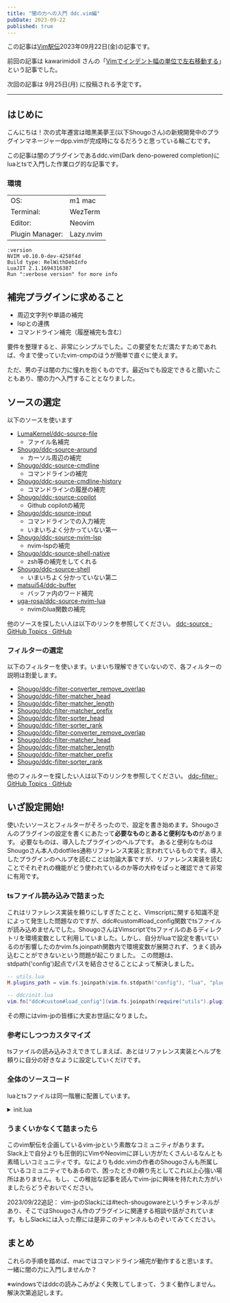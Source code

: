 ```yaml
---
title: "闇の力への入門 ddc.vim編"
pubDate: 2023-09-22
published: true
---
```


この記事は[Vim駅伝](https://vim-jp.org/ekiden/)2023年09月22日(金)の記事です。

前回の記事は kawarimidoll さんの「[Vimでインデント幅の単位で左右移動する](https://zenn.dev/vim_jp/articles/6027c57d34a142)」という記事でした。

次回の記事は 9月25日(月) に投稿される予定です。

---

## はじめに

こんにちは！次の式年遷宮は暗黒美夢王(以下Shougoさん)の新規開発中のプラグインマネージャーdpp.vimが完成時になるだろうと思っている輪ごむです。

この記事は闇のプラグインであるddc.vim(Dark deno-powered completion)にluaとtsで入門した作業ログ的な記事です。

### 環境

|                 |           |
| --------------- | --------- |
| OS:             | m1 mac    |
| Terminal:       | WezTerm   |
| Editor:         | Neovim    |
| Plugin Manager: | Lazy.nvim |

```
:version
NVIM v0.10.0-dev-4258f4d
Build type: RelWithDebInfo
LuaJIT 2.1.1694316387
Run ":verbose version" for more info
```

## 補完プラグインに求めること

- 周辺文字列や単語の補完
- lspとの連携
- コマンドライン補完（履歴補完も含む）

要件を整理すると、非常にシンプルでした。この要望をただ満たすためであれば、今まで使っていたvim-cmpのほうが簡単で直ぐに使えます。

ただ、男の子は闇の力に憧れを抱くものです。最近tsでも設定できると聞いたこともあり、闇の力へ入門することとなりました。

## ソースの選定

以下のソースを使います

- [LumaKernel/ddc-source-file](https://github.com/LumaKernel/ddc-source-file)
  - ファイル名補完
- [Shougo/ddc-source-around](https://github.com/Shougo/ddc-source-around)
  - カーソル周辺の補完
- [Shougo/ddc-source-cmdline](https://github.com/Shougo/ddc-source-cmdline)
  - コマンドラインの補完
- [Shougo/ddc-source-cmdline-history](https://github.com/Shougo/ddc-source-cmdline-history)
  - コマンドラインの履歴の補完
- [Shougo/ddc-source-copilot](https://github.com/Shougo/ddc-source-copilot)
  - Github copilotの補完
- [Shougo/ddc-source-input](https://github.com/Shougo/ddc-source-input)
  - コマンドラインでの入力補完
  - いまいちよく分かっていない第一
- [Shougo/ddc-source-nvim-lsp](https://github.com/Shougo/ddc-source-nvim-lsp)
  - nvim-lspの補完
- [Shougo/ddc-source-shell-native](https://github.com/Shougo/ddc-source-shell-native)
  - zsh等の補完をしてくれる
- [Shougo/ddc-source-shell](https://github.com/Shougo/ddc-source-shell)
  - いまいちよく分かっていない第二
- [matsui54/ddc-buffer](https://github.com/matsui54/ddc-buffer)
  - バッファ内のワード補完
- [uga-rosa/ddc-source-nvim-lua](https://github.com/uga-rosa/ddc-source-nvim-lua)
  - nvimのlua関数の補完

他のソースを探したい人は以下のリンクを参照してください。
[ddc-source · GitHub Topics · GitHub](https://github.com/topics/ddc-source)

### フィルターの選定

以下のフィルターを使います。いまいち理解できていないので、各フィルターの説明は割愛します。

- [Shougo/ddc-filter-converter_remove_overlap](https://github.com/Shougo/ddc-filter-converter_remove_overlap)
- [Shougo/ddc-filter-matcher_head](https://github.com/Shougo/ddc-filter-matcher_head)
- [Shougo/ddc-filter-matcher_length](https://github.com/Shougo/ddc-filter-matcher_length)
- [Shougo/ddc-filter-matcher_prefix](https://github.com/Shougo/ddc-filter-matcher_prefix)
- [Shougo/ddc-filter-sorter_head](https://github.com/Shougo/ddc-filter-sorter_head)
- [Shougo/ddc-filter-sorter_rank](https://github.com/Shougo/ddc-filter-sorter_rank)
- [Shougo/ddc-filter-converter_remove_overlap](https://github.com/Shougo/ddc-filter-converter_remove_overlap)
- [Shougo/ddc-filter-matcher_head](https://github.com/Shougo/ddc-filter-matcher_head)
- [Shougo/ddc-filter-matcher_length](https://github.com/Shougo/ddc-filter-matcher_length)
- [Shougo/ddc-filter-matcher_prefix](https://github.com/Shougo/ddc-filter-matcher_prefix)
- [Shougo/ddc-filter-sorter_rank](https://github.com/Shougo/ddc-filter-sorter_rank)

他のフィルターを探したい人は以下のリンクを参照してください。
[ddc-filter · GitHub Topics · GitHub](https://github.com/topics/ddc-filter)

## いざ設定開始!

使いたいソースとフィルターがそろったので、設定を書き始めます。Shougoさんのプラグインの設定を書くにあたって**必要なもの**と**あると便利なもの**があります。
必要なものは、導入したプラグインのヘルプです。
あると便利なものはShougoさん本人のdotfiles通称リファレンス実装と言われているものです。導入したプラグインのヘルプを読むことは勿論大事ですが、リファレンス実装を読むことでそれぞれの機能がどう使われているのか等の大枠をぱっと確認できて非常に有用です。

### tsファイル読み込みで詰まった

これはリファレンス実装を頼りにしすぎたことと、Vimscriptに関する知識不足によって発生した問題なのですが、ddc#custom#load_config関数でtsファイルが読み込めませんでした。ShougoさんはVimscriptでtsファイルのあるディレクトリを環境変数として利用していました。しかし、自分がluaで設定を書いているのが影響したのかvim.fs.joinpath関数内で環境変数が展開されず、うまく読み込むことができないという問題が起こりました。
この問題は、stdpath('config')起点でパスを結合させることによって解決しました。

```lua
-- utils.lua
M.plugins_path = vim.fs.joinpath(vim.fn.stdpath("config"), "lua", "plugins")

-- ddc/init.lua
vim.fn["ddc#custom#load_config"](vim.fs.joinpath(require("utils").plugins_path, "ddc", "ddc.ts"))

```

その際にはvim-jpの皆様に大変お世話になりました。

### 参考にしつつカスタマイズ

tsファイルの読み込みさえできてしまえば、あとはリファレンス実装とヘルプを頼りに自分の好きなように設定していくだけです。

### 全体のソースコード

luaとtsファイルは同一階層に配置しています。

<details>
<summary>init.lua</summary>
```lua
function _G.CommandlinePre(mode) 
  vim.b["prev_buffer_config"] = vim.fn["ddc#custom#get_buffer"]()
  if mode == ":" then
    vim.fn["ddc#custom#patch_buffer"]("sourceOptions", { _ = {keywordPattern = "[0-9a-zA-Z_:#-]*", minAutoCompleteLength = 2, }})
  end

vim.api.nvim_create_autocmd("User", {
pattern = "DDCCmdlineLeave",
callback = function()
if vim.fn.exists("b:prev_buffer_config") then
vim.fn["ddc#custom#set_buffer"](vim.b["prev_buffer_config"])
vim.b["prev_buffer_config"] = nil
end
end,
once = true,
})

vim.fn["ddc#enable_cmdline_completion"]()
end

return {
"Shougo/ddc.vim",
dependencies = {
"vim-denops/denops.vim",
"Shougo/pum.vim",
"Shougo/ddc-ui-pum",
-- source
"LumaKernel/ddc-source-file",
"Shougo/ddc-source-around",
"Shougo/ddc-source-cmdline",
"Shougo/ddc-source-cmdline-history",
"Shougo/ddc-source-copilot",
"Shougo/ddc-source-input",
"Shougo/ddc-source-nvim-lsp",
"Shougo/ddc-source-rg",
"Shougo/ddc-source-shell",
"Shougo/ddc-source-shell-native",
"matsui54/ddc-buffer",
"uga-rosa/ddc-source-nvim-lua",
-- filter
"Shougo/ddc-filter-converter_remove_overlap",
"Shougo/ddc-filter-matcher_head",
"Shougo/ddc-filter-matcher_length",
"Shougo/ddc-filter-matcher_prefix",
"Shougo/ddc-filter-sorter_head",
"Shougo/ddc-filter-sorter_rank",
},
config = function()
-- keymaps
vim.keymap.set({"i", "c"}, "<C-n>", "<Cmd>call pum#map#insert_relative(+1, 'loop')<CR>")
vim.keymap.set({"i", "c"}, "<C-p>", "<Cmd>call pum#map#insert_relative(-1, 'loop')<CR>")
vim.keymap.set({"i", "c"}, "<C-e>", function()
if vim.fn["ddc#visible"]() then
return vim.fn["ddc#hide"]("Manual")
else
return "<End>"
end
end, { remap = true })
vim.keymap.set({"i", "c"}, "<C-l>", function()
return vim.fn["ddc#map#manual_complete"]()
end, { expr = true, desc="Refresh the completion" })
vim.keymap.set({"n", "x"}, ":", "<Cmd>call v:lua.CommandlinePre(':')<CR>:")
vim.keymap.set({"n"}, "?", "<Cmd>call v:lua.CommandlinePre('/')<CR>?")

    -- options
    vim.fn["pum#set_option"]({
      auto_confirm_time = 3000,
      auto_select = false,
      border = "singlle",
      horizontal_menu = false,
      max_width = 80,
      max_height = 20,
      offset_cmdcol = 0,
      padding = true,
      preview = true,
      preview_border = "single",
      preview_width = 80,
      reversed = false,
      use_complete = true,
      use_setline = false,
    })
    vim.fn["pum#set_local_option"]("c",{ { horizontal_menu = false, }, })
    vim.fn["ddc#custom#load_config"](vim.fs.joinpath(require("utils").plugins_path, "ddc", "ddc.ts"))
    vim.fn["ddc#enable"]({context_filetype = "treesitter"})
    vim.fn["ddc#enable_terminal_completion"]()

end
}

````
</details>

<details>
<summary>ddc.ts</summary>
```ts
import { BaseConfig } from "https://deno.land/x/ddc_vim@v4.0.4/types.ts";
import { fn } from "https://deno.land/x/ddc_vim@v4.0.4/deps.ts";
import { ConfigArguments } from "https://deno.land/x/ddc_vim@v4.0.4/base/config.ts";

export class Config extends BaseConfig {
  override async config(args: ConfigArguments): Promise<void> {
    const hasWindows = await fn.has(args.denops, "win32");

    args.contextBuilder.patchGlobal({
      ui: "pum",
      autoCompleteEvents: [
        "InsertEnter",
        "TextChangedI",
        "TextChangedP",
        "CmdlineEnter",
        "CmdlineChanged",
        "TextChangedT",
      ],
      sources: ["around", "file", "skkeleton"],
      cmdlineSources: {
        ":": ["cmdline", "cmdline-history", "around"],
        "/": ["around"],
        "?": ["around"],
        "=": ["input"],
      },
      sourceOptions: {
        _: {
          ignoreCase: true,
          matchers: ["matcher_head", "matcher_prefix", "matcher_length"],
          sorters: ["sorter_rank"],
          converters: ["converter_remove_overlap"],
          timeout: 1000,
        },
        around: {
          mark: "A",
        },
        buffer: {
          mark: "B",
        },
        "nvim-lua": {
          mark: "",
          forceCompletionPattern: "\\.\\w*",
        },
        cmdline: {
          mark: "󰆍",
          forceCompletionPattern: "\\S/\\S*|\\.\\w*",
        },
        "cmdline-history": {
          mark: "󰆍 his",
          sorters: [],
        },
        copilot: {
          mark: "",
          matchers: [],
          minAutoCompleteLength: 0,
          isVolatile: false,
        },
        input: {
          mark: "input",
          forceCompletionPattern: "\\S/\\S*",
          isVolatile: true,
        },
        "nvim-lsp": {
          mark: "lsp",
          forceCompletionPattern: "\\.\\w*|::\\w*|->\\w*",
          dup: "force",
        },
        file: {
          mark: "F",
          isVolatile: true,
          minAutoCompleteLength: 1000,
          forceCompletionPattern: "\\S/\\S*",
        },
        shell: {
          mark: "sh",
          isVolatile: true,
          forceCompletionPattern: "\\S/\\S*",
        },
        "shell-native": {
          mark: "sh",
          isVolatile: true,
          forceCompletionPattern: "\\S/\\S*",
        },
        rg: {
          mark: "rg",
          minAutoCompleteLength: 5,
          enabledIf: "finddir('.git', ';') != ''",
        },
        skkeleton: {
          mark: "sk",
          matchers: ["skkeleton"],
          sorters: [],
          minAutoCompleteLength: 2,
          isVolatile: true,
        },
      },
      sourceParams: {
        buffer: {
          requireSameFiletype: false,
          limitBytes: 50000,
          fromAltBuf: true,
          forceCollect: true,
        },
        file: {
          filenameChars: "[:keyword:].",
        },
        "shell-native": {
          shell: "zsh",
        },
      },
      postFilters: ["sorter_head"],
    });

    for (
      const filetype of [
        "help",
        "vimdoc",
        "markdown",
        "markdown_inline",
        "gitcommit",
        "comment",
      ]
    ) {
      args.contextBuilder.patchFiletype(filetype, {
        sources: ["around", "copilot"],
      });
    }

    for (const filetype of ["html", "css"]) {
      args.contextBuilder.patchFiletype(filetype, {
        sourceOptions: {
          _: {
            keywordPattern: "[0-9a-zA-Z_:#-]*",
          },
        },
      });
    }

    for (const filetype of ["zsh", "sh", "bash"]) {
      args.contextBuilder.patchFiletype(filetype, {
        sourceOptions: {
          _: {
            keywordPattern: "[0-9a-zA-Z_./#:-]*",
          },
        },
        sources: [
          hasWindows ? "shell" : "shell-native",
          "around",
        ],
      });
    }
    args.contextBuilder.patchFiletype("ddu-ff-filter", {
      sources: ["buffer"],
      sourceOptions: {
        _: {
          keywordPattern: "[0-9a-zA-Z_:#-]*",
        },
      },
      specialBufferCompletion: true,
    });

    for (
      const filetype of [
        "css",
        "go",
        "html",
        "python",
        "ruby",
        "typescript",
        "typescriptreact",
        "tsx",
        "graphql",
        "astro",
        "svelte",
      ]
    ) {
      args.contextBuilder.patchFiletype(filetype, {
        sources: ["copilot", "nvim-lsp", "around"],
      });
    }

    args.contextBuilder.patchFiletype("lua", {
      sources: ["copilot", "nvim-lsp", "nvim-lua", "around"],
    });

    // Enable specialBufferCompletion for cmdwin.
    args.contextBuilder.patchFiletype("vim", {
      specialBufferCompletion: true,
    });
  }
}
````

</details>

### うまくいかなくて詰まったら

このvim駅伝を企画しているvim-jpという素敵なコミュニティがあります。Slack上で自分よりも圧倒的にVimやNeovimに詳しい方がたくさんいるなんとも素晴しいコミュニティです。なによりもddc.vimの作者のShougoさんも所属しているコミュニティでもあるので、困ったときの頼り先としてこれ以上心強い場所はありません。もし、この稚拙な記事を読んでvim-jpに興味を持たれた方がいましたらどうぞおいでください。

2023/09/22追記：
vim-jpのSlackには#tech-shougowareというチャンネルがあり、そこではShougoさん作のプラグインに関連する相談や話がされています。もしSlackには入った際には是非このチャンネルものぞいてみてください。

## まとめ

これらの手順を踏めば、macではコマンドライン補完が動作すると思います。
一緒に闇の力に入門しませんか？

※windowsではddcの読みこみがよく失敗してしまって、うまく動作しません。解決次第追記します。
